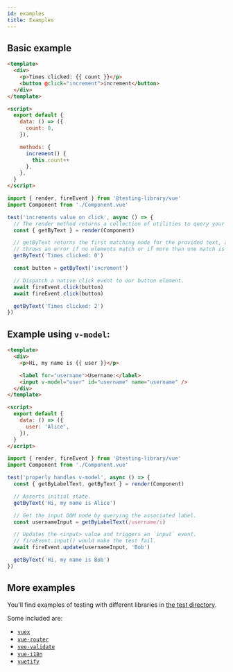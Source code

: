 ```yaml
---
id: examples
title: Examples
---
```


## Basic example

```html
<template>
  <div>
    <p>Times clicked: {{ count }}</p>
    <button @click="increment">increment</button>
  </div>
</template>

<script>
  export default {
    data: () => ({
      count: 0,
    }),

    methods: {
      increment() {
        this.count++
      },
    },
  }
</script>
```

```js
import { render, fireEvent } from '@testing-library/vue'
import Component from './Component.vue'

test('increments value on click', async () => {
  // The render method returns a collection of utilities to query your component.
  const { getByText } = render(Component)

  // getByText returns the first matching node for the provided text, and
  // throws an error if no elements match or if more than one match is found.
  getByText('Times clicked: 0')

  const button = getByText('increment')

  // Dispatch a native click event to our button element.
  await fireEvent.click(button)
  await fireEvent.click(button)

  getByText('Times clicked: 2')
})
```

## Example using `v-model`:

```html
<template>
  <div>
    <p>Hi, my name is {{ user }}</p>

    <label for="username">Username:</label>
    <input v-model="user" id="username" name="username" />
  </div>
</template>

<script>
  export default {
    data: () => ({
      user: 'Alice',
    }),
  }
</script>
```

```js
import { render, fireEvent } from '@testing-library/vue'
import Component from './Component.vue'

test('properly handles v-model', async () => {
  const { getByLabelText, getByText } = render(Component)

  // Asserts initial state.
  getByText('Hi, my name is Alice')

  // Get the input DOM node by querying the associated label.
  const usernameInput = getByLabelText(/username/i)

  // Updates the <input> value and triggers an `input` event.
  // fireEvent.input() would make the test fail.
  await fireEvent.update(usernameInput, 'Bob')

  getByText('Hi, my name is Bob')
})
```

## More examples

You'll find examples of testing with different libraries in
[the test directory](https://github.com/testing-library/vue-testing-library/tree/main/src/__tests__).

Some included are:

- [`vuex`](https://github.com/testing-library/vue-testing-library/blob/main/src/__tests__/vuex.js)
- [`vue-router`](https://github.com/testing-library/vue-testing-library/tree/main/src/__tests__/vue-router.js)
- [`vee-validate`](https://github.com/testing-library/vue-testing-library/tree/main/src/__tests__/validate-plugin.js)
- [`vue-i18n`](https://github.com/testing-library/vue-testing-library/blob/main/src/__tests__/vue-i18n.js)
- [`vuetify`](https://github.com/testing-library/vue-testing-library/blob/main/src/__tests__/vuetify.js)

